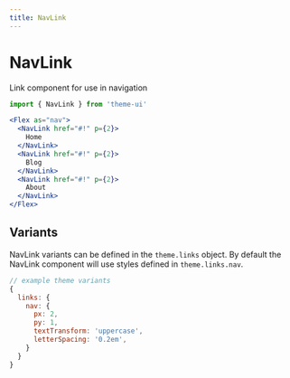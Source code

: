```yaml
---
title: NavLink
---
```


# NavLink

Link component for use in navigation

```js
import { NavLink } from 'theme-ui'
```

```jsx live=true
<Flex as="nav">
  <NavLink href="#!" p={2}>
    Home
  </NavLink>
  <NavLink href="#!" p={2}>
    Blog
  </NavLink>
  <NavLink href="#!" p={2}>
    About
  </NavLink>
</Flex>
```

## Variants

NavLink variants can be defined in the `theme.links` object.
By default the NavLink component will use styles defined in `theme.links.nav`.

```js
// example theme variants
{
  links: {
    nav: {
      px: 2,
      py: 1,
      textTransform: 'uppercase',
      letterSpacing: '0.2em',
    }
  }
}
```
